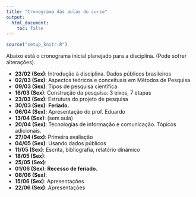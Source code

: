 ```yaml
---
title: "Cronograma das aulas do curso"
output:
  html_document:
    toc: false
---
```


```r
source("setup_knitr.R")
```

Abaixo está o cronograma inicial planejado para a disciplina. (Pode
sofrer alterações).

- **23/02 (Sex)**: Introdução à disciplina. Dados públicos brasileiros 
- **02/03 (Sex)**: Aspectos teóricos e conceituais em Métodos de Pesquisa
- **09/03 (Sex)**: Tipos de pesquisa científica
- **16/03 (Sex)**: Construção da pesquisa: 3 eixos, 7 etapas
- **23/03 (Sex)**: Estrutura do projeto de pesquisa 
- **30/03 (Sex)**: **Feriado.**
- **06/04 (Sex)**: Apresentação do prof. Eduardo
- **13/04 (Sex)**: (sem aula)
- **20/04 (Sex)**: Tecnologias de informação e comunicação. Tópicos adicionais. 
- **27/04 (Sex)**: Primeira avaliação 
- **04/05 (Sex)**: Usando dados públicos 
- **11/05 (Sex)**: Escrita, bibliografia, relatório dinâmico 
- **18/05 (Sex)**: 
- **25/05 (Sex)**: 
- **01/06 (Sex)**: **Recesso de feriado.**
- **08/06 (Sex)**: 
- **15/06 (Sex)**: Apresentações
- **22/06 (Sex)**: Apresentações


